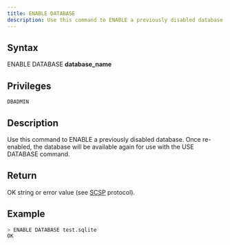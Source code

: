 ```yaml
---
title: ENABLE DATABASE
description: Use this command to ENABLE a previously disabled database
---
```


## Syntax

ENABLE DATABASE **database_name**

## Privileges

```
DBADMIN
```

## Description

Use this command to ENABLE a previously disabled database. Once re-enabled, the database will be available again for use with the USE DATABASE command.

## Return

OK string or error value (see [SCSP](https://github.com/sqlitecloud/sdk/blob/master/PROTOCOL.md) protocol).

## Example

```bash
> ENABLE DATABASE test.sqlite
OK
```
